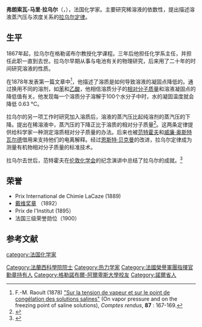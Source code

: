 {{Infobox scientist
|name              = 弗朗索瓦-马里·拉乌尔
|image             = Raoult.jpg
|image_size        = 100px
|caption           = 弗朗索瓦-马里·拉乌尔
|birth_date        = 1830年5月10日
|birth_place       = [[富尔讷昂韦普|富尔讷昂韦普]]
|death_date        = 1901年4月1日
|death_place       = [[格勒诺布尔|格勒诺布尔]]
|residence         =
|citizenship       =
|nationality       = 法国
|ethnicity         =
|field             = [[物理化学|物理化学]]
|work_institutions =
|alma_mater        =
|doctoral_advisor  =
|doctoral_students =
|known_for         = [[拉乌尔定律|拉乌尔定律]]
|author_abbrev_bot =
|author_abbrev_zoo =
|influences        =
|influenced        =
|prizes            =
|religion          =
|footnotes         =
|signature         =
}}
'''弗朗索瓦-马里·拉乌尔'''（{{lang-fr|'''François-Marie Raoult'''}}，{{bd|1830年|5月10日|1901年|4月1日}}），法国化学家。主要研究稀溶液的依数性，提出描述溶液蒸汽压与浓度关系的[[拉乌尔定律|拉乌尔定律]]。

==生平==
1867年起，拉乌尔在格勒诺布尔教授化学课程。三年后他担任化学系主任，并担任此职一直到去世。拉乌尔早期从事与电池有关的物理研究，后来用了二十年的时间研究溶液的性质。

在1878年发表第一篇文章中<ref>F.-M. Raoult (1878) [http://gallica.bnf.fr/ark:/12148/bpt6k3044x/f176.image.langEN "Sur la tension de vapeur et sur le point de congélation des solutions salines"] {{Wayback|url=http://gallica.bnf.fr/ark:/12148/bpt6k3044x/f176.image.langEN |date=20210513201535 }} (On vapor pressure and on the freezing point of saline solutions), ''Comptes rendus'', '''87''' :  167-169.</ref>，他描述了溶质是如何导致溶液的凝固点降低的。通过换用不同的溶剂，如[[苯|苯]]和[[乙酸|乙酸]]，他相信溶质分子的[[相对分子质量|相对分子质量]]和溶液凝固点的降低值有关。他发现每一个溶质分子溶解于100个水分子中时，水的凝固温度就会降低 0.63 °C。

拉乌尔的另一项工作时研究加入溶质后，溶液的蒸汽压比起纯溶剂的蒸汽压的下降。提出在稀溶液中，蒸汽压的下降正比于溶质的相对分子质量<ref>{{cite journal | title = Francois-Marie Raoult, Master Cryoscopist | url = https://archive.org/details/sim_journal-of-chemical-education_1936-04_13_4/page/153 | author =  Getman, Frederick H.
 | journal = Journal of Chemical Education | volume = 13 | issue = 4| pages = 153–155 | year = 1936 | doi = 10.1021/ed013p153 }}</ref>。这两条定律提供给科学家一种测定溶质相对分子质量的办法。后来也被[[范特霍夫|范特霍夫]]和[[威廉·奥斯特瓦尔德|威廉·奥斯特瓦尔德]]借用来支持他们的电离解释。经过[[恩斯特·贝克曼|恩斯特·贝克曼]]的改进，拉乌尔定律成为测量有机物相对分子质量的标准技术。

拉乌尔去世后，范特霍夫在[[伦敦化学会|伦敦化学会]]的纪念演讲中总结了拉乌尔的成就。<ref>{{cite journal | title =  Raoult Memorial Lecture | author = Jacobus Henricus van 't Hoff | author-link = Jacobus Henricus van 't Hoff | journal =  Journal of the Chemical Society, Transactions | volume = 81 | pages = 969–981 | year = 1902 |  url = https://books.google.com/books?id=STdEAQAAMAAJ&pg=PA969#v=onepage&q&f=false | doi = 10.1039/CT9028100969   }}</ref>

==荣誉==
* Prix International de Chimie LaCaze (1889)
* [[戴维奖章|戴维奖章]] （1892）
* Prix de l'Institut (1895）
* 法国三级荣誉勋位（1900）

==参考文献==
<references/>

{{DEFAULTSORT:Raoult, Francois Marie}}
[[category:法国化学家|category:法国化学家]]
[[Category:法蘭西科學院院士|Category:法蘭西科學院院士]]
[[Category:热力学家|Category:热力学家]]
[[Category:法國榮譽軍團指揮官勳章持有人|Category:法國榮譽軍團指揮官勳章持有人]]
[[Category:格勒諾布爾-阿爾卑斯大學校友|Category:格勒諾布爾-阿爾卑斯大學校友]]
[[Category:諾爾省人|Category:諾爾省人]]
